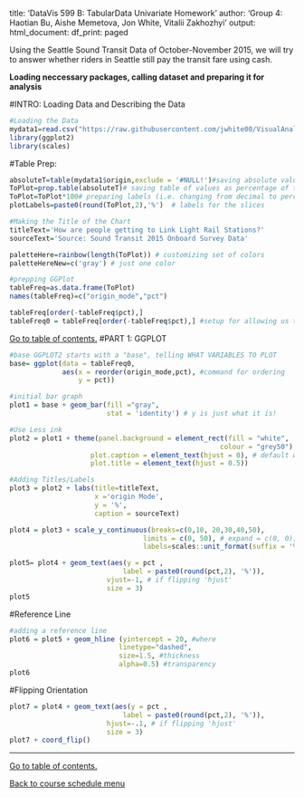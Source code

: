 title: 'DataVis 599 B: TabularData Univariate Homework'
author: 'Group 4: Haotian Bu, Aishe Memetova, Jon White, Vitalii Zakhozhyi'
output:
  html_document:
    df_print: paged


Using the Seattle Sound Transit Data of October-November 2015, we will try to answer whether riders in Seattle still pay the transit fare using cash.

**Loading neccessary packages, calling dataset and preparing it for analysis**


#INTRO: Loading Data and Describing the Data
<a id='intro'></a>

```r
#Loading the Data
mydata1=read.csv("https://raw.githubusercontent.com/jwhite00/VisualAnalytics_2_tabularData/master/data/newLinkData.csv")
library(ggplot2)
library(scales)
```

#Table Prep:
```r
absoluteT=table(mydata1$origin,exclude = '#NULL!')#saving absolute values table
ToPlot=prop.table(absoluteT)# saving table of values as percentage of total
ToPlot=ToPlot*100# preparing labels (i.e. changing from decimal to percent)
plotLabels=paste0(round(ToPlot,2),'%')  # labels for the slices

#Making the Title of the Chart
titleText='How are people getting to Link Light Rail Stations?'
sourceText='Source: Sound Transit 2015 Onboard Survey Data'

paletteHere=rainbow(length(ToPlot)) # customizing set of colors
paletteHereNew=c('gray') # just one color

#prepping GGPlot
tableFreq=as.data.frame(ToPlot)
names(tableFreq)=c("origin_mode","pct")

tableFreq[order(-tableFreq$pct),]
tableFreq0 = tableFreq[order(-tableFreq$pct),] #setup for allowing us to order
```



[Go to table of contents.](#part1)
#PART 1: GGPLOT
<a id='part1'></a>

```r
#base GGPLOT2 starts with a "base", telling WHAT VARIABLES TO PLOT
base= ggplot(data = tableFreq0, 
             aes(x = reorder(origin_mode,pct), #command for ordering
                 y = pct)) 

#initial bar graph
plot1 = base + geom_bar(fill ="gray",
                        stat = 'identity') # y is just what it is!

#Use Less ink
plot2 = plot1 + theme(panel.background = element_rect(fill = "white",
                                                    colour = "grey50"),
                    plot.caption = element_text(hjust = 0), # default was 1
                    plot.title = element_text(hjust = 0.5))

#Adding Titles/Labels
plot3 = plot2 + labs(title=titleText, 
                     x ='origin Mode', 
                     y = '%',
                     caption = sourceText)

plot4 = plot3 + scale_y_continuous(breaks=c(0,10, 20,30,40,50),
                                 limits = c(0, 50), # expand = c(0, 0),
                                 labels=scales::unit_format(suffix = '%')) 

plot5= plot4 + geom_text(aes(y = pct , 
                            label = paste0(round(pct,2), '%')),
                        vjust=-1, # if flipping 'hjust'
                        size = 3)
plot5
```

#Reference Line
```r
#adding a reference line
plot6 = plot5 + geom_hline (yintercept = 20, #where
                           linetype="dashed", 
                           size=1.5, #thickness
                           alpha=0.5) #transparency
plot6
```

#Flipping Orientation
```r
plot7 = plot4 + geom_text(aes(y = pct , 
                            label = paste0(round(pct,2), '%')),
                        hjust=-.1, # if flipping 'hjust'
                        size = 3)
plot7 + coord_flip()
```





_____
[Go to table of contents.](#part1)

[Back to course schedule menu](https://evansdatascience.github.io/VisualAnalytics/)